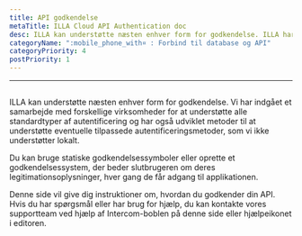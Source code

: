 ```yaml
---
title: API godkendelse
metaTitle: ILLA Cloud API Authentication doc
desc: ILLA kan understøtte næsten enhver form for godkendelse. ILLA har indgået et samarbejde med forskellige virksomheder for at understøtte alle standardtyper af autentificering og har også udviklet metoder til at understøtte eventuelle tilpassede autentificeringsmetoder, som vi ikke understøtter lokalt.
categoryName: ":mobile_phone_with¤ : Forbind til database og API"
categoryPriority: 4
postPriority: 1
---
```


* * *

## <Heading hidden>API godkendelse</Heading>

ILLA kan understøtte næsten enhver form for godkendelse. Vi har indgået et samarbejde med forskellige virksomheder for at understøtte alle standardtyper af autentificering og har også udviklet metoder til at understøtte eventuelle tilpassede autentificeringsmetoder, som vi ikke understøtter lokalt.

Du kan bruge statiske godkendelsessymboler eller oprette et godkendelsessystem, der beder slutbrugeren om deres legitimationsoplysninger, hver gang de får adgang til applikationen.

Denne side vil give dig instruktioner om, hvordan du godkender din API. Hvis du har spørgsmål eller har brug for hjælp, du kan kontakte vores supportteam ved hjælp af Intercom-boblen på denne side eller hjælpeikonet i editoren.
